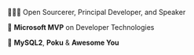 
🧙🏻‍♂️ Open Sourcerer, Principal Developer, and Speaker

🏅 **Microsoft MVP** on Developer Technologies

🐬 <SafeLink to="https://sidorares.github.io/node-mysql2/">**MySQL2**</SafeLink>, <SafeLink to="https://poku.io/">**Poku**</SafeLink> & <SafeLink to="https://awesomeyou.io/">**Awesome You**</SafeLink>
